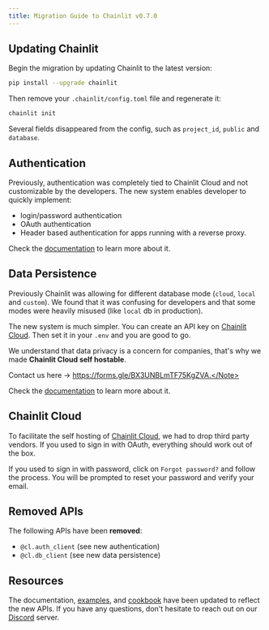 ```yaml
---
title: Migration Guide to Chainlit v0.7.0
---
```


## Updating Chainlit

Begin the migration by updating Chainlit to the latest version:

```bash
pip install --upgrade chainlit
```

Then remove your `.chainlit/config.toml` file and regenerate it:

```bash
chainlit init
```

Several fields disappeared from the config, such as `project_id`, `public` and `database`.

## Authentication

Previously, authentication was completely tied to Chainlit Cloud and not customizable by the developers.
The new system enables developer to quickly implement:

- login/password authentication
- OAuth authentication
- Header based authentication for apps running with a reverse proxy.

Check the [documentation](/authentication) to learn more about it.

## Data Persistence

Previously Chainlit was allowing for different database mode (`cloud`, `local` and `custom`). We found that it was confusing for developers and that some modes were heavily misused (like `local` db in production).

The new system is much simpler. You can create an API key on [Chainlit Cloud](https://cloud.chainlit.io/). Then set it in your `.env` and you are good to go.

We understand that data privacy is a concern for companies, that's why we made **Chainlit Cloud self hostable**.

<Note>Contact us here -> https://forms.gle/BX3UNBLmTF75KgZVA.</Note>

Check the [documentation](/cloud/persistence/getting-started) to learn more about it.

## Chainlit Cloud

To facilitate the self hosting of [Chainlit Cloud](https://cloud.chainlit.io/), we had to drop third party vendors.
If you used to sign in with OAuth, everything should work out of the box.

If you used to sign in with password, click on `Forgot password?` and follow the process. You will be prompted to reset your password and verify your email.

## Removed APIs

The following APIs have been **removed**:

- `@cl.auth_client` (see new authentication)
- `@cl.db_client` (see new data persistence)

## Resources

The documentation, [examples](/examples), and [cookbook](https://github.com/Chainlit/cookbook) have been updated to reflect the new APIs. If you have any questions, don't hesitate to reach out on our [Discord](https://discord.gg/ZThrUxbAYw) server.
